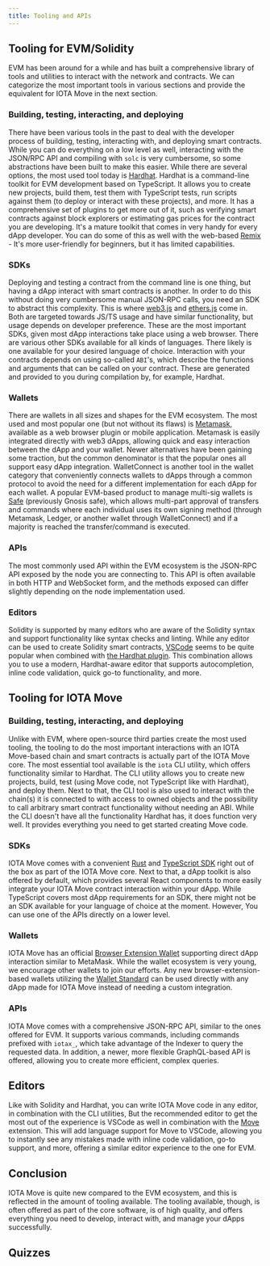 ```yaml
---
title: Tooling and APIs
---
```



## Tooling for EVM/Solidity

EVM has been around for a while and has built a comprehensive library of tools and utilities to interact with the network and contracts. We can categorize the most important tools in various sections and provide the equivalent for IOTA Move in the next section.

### Building, testing, interacting, and deploying

There have been various tools in the past to deal with the developer process of building, testing, interacting with, and deploying smart contracts. While you can do everything on a low level as well, interacting with the JSON/RPC API and compiling with `solc` is very cumbersome, so some abstractions have been built to make this easier. While there are several options, the most used tool today is [Hardhat](https://hardhat.org). Hardhat is a command-line toolkit for EVM development based on TypeScript. It allows you to create new projects, build them, test them with TypeScript tests, run scripts against them (to deploy or interact with these projects), and more. It has a comprehensive set of plugins to get more out of it, such as verifying smart contracts against block explorers or estimating gas prices for the contract you are developing. It's a mature toolkit that comes in very handy for every dApp developer. You can do some of this as well with the web-based [Remix](https://remix.ethereum.org) - It's more user-friendly for beginners, but it has limited capabilities. 

### SDKs

Deploying and testing a contract from the command line is one thing, but having a dApp interact with smart contracts is another. In order to do this without doing very cumbersome manual JSON-RPC calls, you need an SDK to abstract this complexity. This is where [web3.js](https://web3js.org) and [ethers.js](https://ethers.org) come in. Both are targeted towards JS/TS usage and have similar functionality, but usage depends on developer preference. These are the most important SDKs, given most dApp interactions take place using a web browser. There are various other SDKs available for all kinds of languages. There likely is one available for your desired language of choice. Interaction with your contracts depends on using so-called `ABI`'s, which describe the functions and arguments that can be called on your contract. These are generated and provided to you during compilation by, for example, Hardhat.

### Wallets

There are wallets in all sizes and shapes for the EVM ecosystem. The most used and most popular one (but not without its flaws) is [Metamask](https://metamask.io), available as a web browser plugin or mobile application. Metamask is easily integrated directly with web3 dApps, allowing quick and easy interaction between the dApp and your wallet. Newer alternatives have been gaining some traction, but the common denominator is that the popular ones all support easy dApp integration. WalletConnect is another tool in the wallet category that conveniently connects wallets to dApps through a common protocol to avoid the need for a different implementation for each dApp for each wallet. A popular EVM-based product to manage multi-sig wallets is [Safe](https://safe.global/) (previously Gnosis safe), which allows multi-part approval of transfers and commands where each individual uses its own signing method (through Metamask, Ledger, or another wallet through WalletConnect) and if a majority is reached the transfer/command is executed.

### APIs

The most commonly used API within the EVM ecosystem is the JSON-RPC API exposed by the node you are connecting to. This API is often available in both HTTP and WebSocket form, and the methods exposed can differ slightly depending on the node implementation used. 

### Editors

Solidity is supported by many editors who are aware of the Solidity syntax and support functionality like syntax checks and linting. While any editor can be used to create Solidity smart contracts, [VSCode](https://code.visualstudio.com) seems to be quite popular when combined with [the Hardhat plugin](https://hardhat.org/hardhat-vscode/docs/overview). This combination allows you to use a modern, Hardhat-aware editor that supports autocompletion, inline code validation, quick go-to functionality, and more.

## Tooling for IOTA Move

### Building, testing, interacting, and deploying

Unlike with EVM, where open-source third parties create the most used tooling, the tooling to do the most important interactions with an IOTA Move-based chain and smart contracts is actually part of the IOTA Move core. The most essential tool available is the `iota` CLI utility, which offers functionality similar to Hardhat. The CLI utility allows you to create new projects, build, test (using Move code, not TypeScript like with Hardhat), and deploy them. Next to that, the CLI tool is also used to interact with the chain(s) it is connected to with access to owned objects and the possibility to call arbitrary smart contract functionality without needing an ABI. While the CLI doesn't have all the functionality Hardhat has, it does function very well. It provides everything you need to get started creating Move code. 

### SDKs

IOTA Move comes with a convenient [Rust](../../references/rust-sdk.mdx) and [TypeScript SDK](../../references/ts-sdk/typescript/index.mdx) right out of the box as part of the IOTA Move core. Next to that, a dApp toolkit is also offered by default, which provides several React components to more easily integrate your IOTA Move contract interaction within your dApp.  While TypeScript covers most dApp requirements for an SDK, there might not be an SDK available for your language of choice at the moment. However, You can use one of the APIs directly on a lower level.

### Wallets

IOTA Move has an official [Browser Extension Wallet](./../../about-iota/iota-wallet/getting-started.mdx) supporting direct dApp interaction similar to MetaMask. While the wallet ecosystem is very young, we encourage other wallets to join our efforts. Any new browser-extension-based wallets utilizing the [Wallet Standard](https://github.com/wallet-standard/wallet-standard/) can be used directly with any dApp made for IOTA Move instead of needing a custom integration. 

### APIs

IOTA Move comes with a comprehensive JSON-RPC API, similar to the ones offered for EVM. It supports various commands, including commands prefixed with `iotax_`, which take advantage of the Indexer to query the requested data. In addition, a newer, more flexible GraphQL-based API is offered, allowing you to create more efficient, complex queries.

## Editors

Like with Solidity and Hardhat, you can write IOTA Move code in any editor, in combination with the CLI utilities, But the recommended editor to get the most out of the experience is VSCode as well in combination with the [Move](https://marketplace.visualstudio.com/items?itemName=iota.move) extension. This will add language support for Move to VSCode, allowing you to instantly see any mistakes made with inline code validation, go-to support, and more, offering a similar editor experience to the one for EVM.

## Conclusion

IOTA Move is quite new compared to the EVM ecosystem, and this is reflected in the amount of tooling available. The tooling available, though, is often offered as part of the core software, is of high quality, and offers everything you need to develop, interact with, and manage your dApps successfully.

## Quizzes
<Quiz questions={questions} />